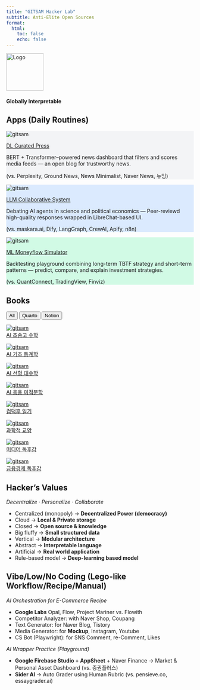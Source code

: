 ```yaml
---
title: "GITSAM Hacker Lab"
subtitle: Anti-Elite Open Sources
format:
  html:
    toc: false
    echo: false
---
```


<div class="text-center">
  <img src="assets/logo.png" alt="Logo" width="100" height="100" />
  <h4>Globally Interpretable</h4><h3><span class="text blue"></span></h3>
</div>

<script>
  const words = ["Tech", "Science", "Art", "Math"];
  const colors = ["blue", "green", "yellow", "red"];
  const text = document.querySelector(".text");

  function* generator() {
    let index = 0;
    while (true) {
      yield index++;
      if (index >= words.length) index = 0;
    }
  }

  function printChar(word) {
    let i = 0;
    text.innerHTML = "";
    text.className = "text " + colors[words.indexOf(word)];
    const id = setInterval(() => {
      if (i >= word.length) {
        clearInterval(id);
        setTimeout(deleteChar, 800);
      } else {
        text.innerHTML += word[i];
        i++;
      }
    }, 150);
  }

  function deleteChar() {
    let word = text.innerHTML;
    let i = word.length;
    const id = setInterval(() => {
      if (i > 0) {
        text.innerHTML = word.substring(0, --i);
      } else {
        text.className = "text";
        printChar(words[gen.next().value]);
        clearInterval(id);
      }
    }, 100);
  }

  const gen = generator();
  printChar(words[gen.next().value]);
</script>

## Apps (Daily Routines)

<div class="feature-grid">

<div class="feature-card" style="background-color: #F3F4F6;">
  <img src="assets/logo-gray.png" alt="gitsam" />
  <p class="feature-title">
    <a href="https://github.com/primenumbersam/">DL Curated Press</a>
  </p>
  <p class="feature-text">
    BERT + Transformer–powered news dashboard that filters and scores media feeds — an open blog for trustworthy news.
  </p>
  <p class="feature-subtext">
    (vs. Perplexity, Ground News, News Minimalist, Naver News, 뉴밍)
  </p>
</div>

<div class="feature-card" style="background-color: #DBEAFE;">
  <img src="assets/logo-blue.png" alt="gitsam" />
  <p class="feature-title">
    <a href="https://github.com/primenumbersam/">LLM Collaborative System</a>
  </p>
  <p class="feature-text">
    Debating AI agents in science and political economics — Peer-reviewd high-quality responses wrapped in LibreChat-based UI.
  </p>
  <p class="feature-subtext">
    (vs. maskara.ai, Dify, LangGraph, CrewAI, Apify, n8n)
  </p>
</div>

<div class="feature-card" style="background-color: #D1FAE5;">
  <img src="assets/logo-green.png" alt="gitsam" />
  <p class="feature-title">
    <a href="https://github.com/primenumbersam/">ML Moneyflow Simulator</a>
  </p>
  <p class="feature-text">
    Backtesting playground combining long-term TBTF strategy and short-term patterns — predict, compare, and explain investment strategies.
  </p>
  <p class="feature-subtext">
    (vs. QuantConnect, TradingView, Finviz)
  </p>
</div>

<!-- <div class="feature-card" style="background-color: #FCE7F3;">
  <img src="assets/logo-pink.png" alt="gitsam" />
  <p class="feature-title">
    <a href="https://github.com/primenumbersam/">AI Private Companion</a>
  </p>
  <p class="feature-text">
    A local NSFW-ready character chatbot with self-installing Docker stack on Windows mini-PC — built for full immersion, privacy, and anime interaction in a self-hosted system.
  </p>
  <p class="feature-subtext">
    (vs. 아리메이트, otherhalf.ai, ElatoAI, UmbrelOS, CasaOS, minisforum)
  </p>
</div>

<div class="feature-card" style="background-color: #FEF9C3;">
  <img src="assets/logo-yellow.png" alt="gitsam" />
  <p class="feature-title">
    <a href="https://www.gitsam.com/">Data Parsing & Labeling</a>
  </p>
  <p class="feature-text">
     From Raw to Structured Data
  </p>
  <p class="feature-subtext">
    (vs. Mistral OCR, Palantir, SelectStar, Newen AI, AIMMO)
  </p>
</div>

<div class="feature-card" style="background-color: #EDE9FE;">
  <img src="assets/logo-violet.png" alt="LLM-Integrated Notes with Structure & Sync" />
  <p class="feature-title">
    <a href="https://www.gitsam.com/">AI Knowledge Base</a>
  </p>
  <p class="feature-text">
    A self-hosted note-taking database to store, refine, and tag your knowledge with multiple LLMs — all properties and relationships in your hands
  </p>
  <p class="feature-subtext">
    (vs. Notion AI, Appflowy, Anytype, MS Office Copilot)
  </p>
</div> -->

</div>

## Books

<!-- 태그 필터 버튼 -->
<div id="tag-filter">
  <button onclick="filterBooks('all')">All</button>
  <button onclick="filterBooks('quarto')">Quarto</button>
  <button onclick="filterBooks('notion')">Notion</button>
</div>

<div class="book-grid">

<div class="book-card" data-tags="quarto">
  <a href="book-ai-math/index.html" target="_blank">
    <img src="/assets/cover-math.png" alt="gitsam" />
    <div class="book-title">AI 초중고 수학</div>
  </a>
</div>

<div class="book-card" data-tags="quarto">
  <a href="book-ai-stats/index.html" target="_blank">
    <img src="/assets/cover-stats.png" alt="gitsam" />
    <div class="book-title">AI 기초 통계학</div>
  </a>
</div>

<div class="book-card" data-tags="quarto">
  <a href="book-ai-algebra/index.html" target="_blank">
    <img src="/assets/cover-algebra.png" alt="gitsam" />
    <div class="book-title">AI 선형 대수학</div>
  </a>
</div>

<div class="book-card" data-tags="quarto">
  <a href="book-ai-calculus/index.html" target="_blank">
    <img src="/assets/cover-calculus.png" alt="gitsam" />
    <div class="book-title">AI 응용 미적분학</div>
  </a>
</div>

<div class="book-card" data-tags="notion">
  <a href="https://gitsam.notion.site/1fbd716ee0de80b48d3ac1fdbd0d7783?v=223d716ee0de80a2870c000cadead38d" target="_blank">
    <img src="/assets/cover-app-log.png" alt="gitsam" />
    <div class="book-title">컴덕후 일기</div>
  </a>
</div>

<div class="book-card" data-tags="notion">
  <a href="https://gitsam.notion.site/ab09bfb8292b464a846d55e7d3df7a8d?v=222d716ee0de805b80f3000c87413f0f" target="_blank">
    <img src="/assets/cover-liberal-arts.png" alt="gitsam" />
    <div class="book-title">과학적 교양</div>
  </a>
</div>

<div class="book-card" data-tags="notion">
  <a href="https://gitsam.notion.site/20ad716ee0de80fdacd7fe3516c4b608?v=20ad716ee0de801ea051000ce11ecfac" target="_blank">
    <img src="/assets/cover-han.png" alt="gitsam" />
    <div class="book-title">미디어 독후감</div>
  </a>
</div>

<div class="book-card" data-tags="notion">
  <a href="https://gitsam.notion.site/179d716ee0de8051bbadeac43a1600f1?v=223d716ee0de8036b7bc000ccd9b9bd9" target="_blank">
    <img src="/assets/cover-theory.png" alt="gitsam" />
    <div class="book-title">금융경제 독후감</div>
  </a>
</div>

</div>

<script>
  function filterBooks(tag, btn) {
    const cards = document.querySelectorAll('.book-card');
    cards.forEach(card => {
      const tags = card.getAttribute('data-tags').split(' ');
      if (tag === 'all' || tags.includes(tag)) {
        card.style.display = 'block';
      } else {
        card.style.display = 'none';
      }
      
    });

    // === 버튼 활성화(active) 상태 관리 ===
    const buttons = document.querySelectorAll('#tag-filter button');
    buttons.forEach(b => b.classList.remove('active'));
    btn.classList.add('active');
  }
</script>

::: {.callout-important collapse="true"}

## Hacker's Values

*Decentralize · Personalize · Collaborate*

- Centralized (monopoly) → **Decentralized Power (democracy)**
- Cloud → **Local & Private storage**
- Closed → **Open source & knowledge**
- Big fluffy → **Small structured data**
- Vertical → **Modular architecture**
- Abstract → **Interpretable language**
- Artificial → **Real world application**
- Rule-based model → **Deep-learning based model**

:::

::: {.callout-note collapse="false"}

## Vibe/Low/No Coding (Lego-like Workflow/Recipe/Manual)

*AI Orchestration for E-Commerce Recipe*

- **Google Labs** Opal, Flow, Project Mariner vs. Flowith
- Competitor Analyzer: with Naver Shop, Coupang
- Text Generator: for Naver Blog, Tistory
- Media Generator: for **Mockup**, Instagram, Youtube
- CS Bot (Playwright): for SNS Comment, re-Comment, Likes

*AI Wrapper Practice (Playground)*

- **Google Firebase Studio + AppSheet** + Naver Finance → Market & Personal Asset Dashboard (vs. 증권플러스)
- **Sider AI** → Auto Grader using Human Rubric (vs. pensieve.co, essaygrader.ai)

:::

